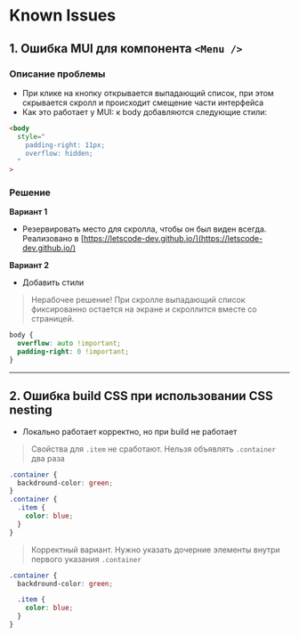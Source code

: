 # Known Issues

## 1. Ошибка MUI для компонента `<Menu />`

### Описание проблемы

- При клике на кнопку открывается выпадающий список, при этом скрывается скролл и происходит смещение части интерфейса
- Как это работает у MUI: к body добавляются следующие стили:

```html
<body
  style="
    padding-right: 11px;
    overflow: hidden;
  "
>
```

### Решение

**Вариант 1**

- Резервировать место для скролла, чтобы он был виден всегда. Реализовано в [https://letscode-dev.github.io/](https://letscode-dev.github.io/)

**Вариант 2**

- Добавить стили

> Нерабочее решение! При скролле выпадающий список фиксированно остается на экране и скроллится вместе со страницей.

```css
body {
  overflow: auto !important;
  padding-right: 0 !important;
}
```

---

## 2. Ошибка build CSS при использовании CSS nesting

- Локально работает корректно, но при build не работает

> Свойства для `.item` не сработают. Нельзя объявлять `.container` два раза

```css
.container {
  backdround-color: green;
}
.container {
  .item {
    color: blue;
  }
}
```

> Корректный вариант. Нужно указать дочерние элементы внутри первого указания `.container`

```css
.container {
  backdround-color: green;

  .item {
    color: blue;
  }
}
```
